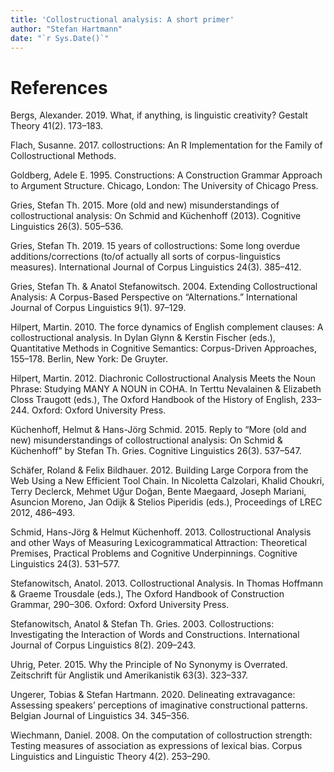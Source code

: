 ```yaml
---
title: 'Collostructional analysis: A short primer'
author: "Stefan Hartmann"
date: "`r Sys.Date()`"
---
```


# References


Bergs, Alexander. 2019. What, if anything, is linguistic creativity? Gestalt Theory 41(2). 173–183.

Flach, Susanne. 2017. collostructions: An R Implementation for the Family of Collostructional Methods.

Goldberg, Adele E. 1995. Constructions: A Construction Grammar Approach to Argument Structure. Chicago, London: The University of Chicago Press.

Gries, Stefan Th. 2015. More (old and new) misunderstandings of collostructional analysis: On Schmid and Küchenhoff (2013). Cognitive Linguistics 26(3). 505–536.

Gries, Stefan Th. 2019. 15 years of collostructions: Some long overdue additions/corrections (to/of actually all sorts of corpus-linguistics measures). International Journal of Corpus Linguistics 24(3). 385–412.

Gries, Stefan Th. & Anatol Stefanowitsch. 2004. Extending Collostructional Analysis: A Corpus-Based Perspective on “Alternations.” International Journal of Corpus Linguistics 9(1). 97–129.

Hilpert, Martin. 2010. The force dynamics of English complement clauses: A collostructional analysis. In Dylan Glynn & Kerstin Fischer (eds.), Quantitative Methods in Cognitive Semantics: Corpus-Driven Approaches, 155–178. Berlin, New York: De Gruyter.

Hilpert, Martin. 2012. Diachronic Collostructional Analysis Meets the Noun Phrase: Studying MANY A NOUN in COHA. In Terttu Nevalainen & Elizabeth Closs Traugott (eds.), The Oxford Handbook of the History of English, 233–244. Oxford: Oxford University Press.

Küchenhoff, Helmut & Hans-Jörg Schmid. 2015. Reply to “More (old and new) misunderstandings of collostructional analysis: On Schmid &amp; Küchenhoff” by Stefan Th. Gries. Cognitive Linguistics 26(3). 537–547.

Schäfer, Roland & Felix Bildhauer. 2012. Building Large Corpora from the Web Using a New Efficient Tool Chain. In Nicoletta Calzolari, Khalid Choukri, Terry Declerck, Mehmet Uğur Doğan, Bente Maegaard, Joseph Mariani, Asuncion Moreno, Jan Odijk & Stelios Piperidis (eds.), Proceedings of LREC 2012, 486–493.

Schmid, Hans-Jörg & Helmut Küchenhoff. 2013. Collostructional Analysis and other Ways of Measuring Lexicogrammatical Attraction: Theoretical Premises, Practical Problems and Cognitive Underpinnings. Cognitive Linguistics 24(3). 531–577.

Stefanowitsch, Anatol. 2013. Collostructional Analysis. In Thomas Hoffmann & Graeme Trousdale (eds.), The Oxford Handbook of Construction Grammar, 290–306. Oxford: Oxford University Press.

Stefanowitsch, Anatol & Stefan Th. Gries. 2003. Collostructions: Investigating the Interaction of Words and Constructions. International Journal of Corpus Linguistics 8(2). 209–243.

Uhrig, Peter. 2015. Why the Principle of No Synonymy is Overrated. Zeitschrift für Anglistik und Amerikanistik 63(3). 323–337.

Ungerer, Tobias & Stefan Hartmann. 2020. Delineating extravagance: Assessing speakers’ perceptions of imaginative constructional patterns. Belgian Journal of Linguistics 34. 345–356.

Wiechmann, Daniel. 2008. On the computation of collostruction strength: Testing measures of association as expressions of lexical bias. Corpus Linguistics and Linguistic Theory 4(2). 253–290.

